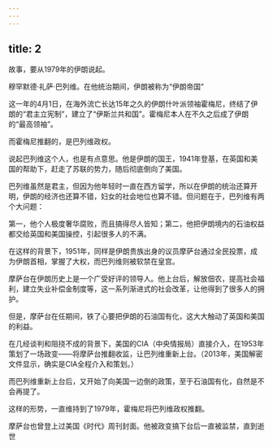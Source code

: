 ```yaml
---
---
---
```

title: 2
---



故事，要从1979年的伊朗说起。

穆罕默德·礼萨·巴列维。在他统治期间，伊朗被称为“伊朗帝国”



这一年的4月1日，在海外流亡长达15年之久的伊朗什叶派领袖霍梅尼，终结了伊朗的“君主立宪制”，建立了“伊斯兰共和国”。霍梅尼本人在不久之后成了伊朗的“最高领袖”。

而霍梅尼推翻的，是巴列维政权。

说起巴列维这个人，也是有点意思。他是伊朗的国王，1941年登基，在英国和美国的帮助下，赶走了苏联的势力，随后彻底倒向了美国。

巴列维虽然是君主，但因为他年轻时一直在西方留学，所以在伊朗的统治还算开明，伊朗的经济也还算不错，妇女的社会地位也算不错。但问题在于，巴列维有两个大问题：

第一，他个人极度奢华腐败，而且搞得尽人皆知；第二，他把伊朗境内的石油权益都交给英国和美国操控，引起很多人的不满。

在这样的背景下，1951年，同样是伊朗贵族出身的议员摩萨台通过全民投票，成为伊朗首相，掌握了大权，而巴列维则被软禁在皇宫。

摩萨台在伊朗历史上是一个广受好评的领导人。他上台后，解放佃农，提高社会福利，建立失业补偿金制度等，这一系列渐进式的社会改革，让他得到了很多人的拥护。

但是，摩萨台在任期间，铁了心要把伊朗的石油国有化，这大大触动了英国和美国的利益。

在几经谈判和阻挠不成的背景下，美国的CIA（中央情报局）直接介入，在1953年策划了一场政变——将摩萨台推翻收监，让巴列维重新上台。（2013年，美国解密文件显示，确实是CIA全程介入和策划。）

而巴列维重新上台后，又开始了向美国一边倒的政策，至于石油国有化，自然是不会再提了。

这样的形势，一直维持到了1979年，霍梅尼将巴列维政权推翻。

摩萨台也曾登上过美国《时代》周刊封面。他被政变搞下台后一直被监禁，直到逝世